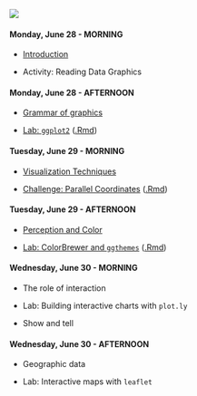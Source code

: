 
![](gfx/self_description.png)

<div class="past"></div>

<div class="row">
  <div class="col-md-6">
  
#### Monday, June 28 - MORNING

- [Introduction](lectures/01-visualization-intro.pdf)
- Activity: Reading Data Graphics


  </div>
  <div class="col-md-6">
    
#### Monday, June 28 - AFTERNOON

- [Grammar of graphics](lectures/02-ggplot2-crash-course.pdf)
- [Lab: `ggplot2`](lab-ggplot2.html) ([.Rmd](lab-ggplot2.Rmd))

  </div>
</div>

<div class="row">
  <div class="col-md-6">
  
#### Tuesday, June 29 - MORNING

- [Visualization Techniques](lectures/03-vis-techniques.pdf)
- [Challenge: Parallel Coordinates](demo-vis-techniques.html) ([.Rmd](demo-vis-techniques.Rmd))

  </div>
  <div class="col-md-6">
    
#### Tuesday, June 29 - AFTERNOON

- [Perception and Color](lectures/04-perception-color.pdf)
- [Lab: ColorBrewer and `ggthemes`](lab-colorbrewer-ggthemes.html) ([.Rmd](lab-colorbrewer-ggthemes.Rmd))

  </div>
</div>

<div class="row">
  <div class="col-md-6">
  
#### Wednesday, June 30 - MORNING

<!-- - [The role of interaction](lectures/05-interaction-and-plotly.pdf) -->
<!-- - [Lab: Building interactive charts with `plot.ly`](lab-plotly.html) ([.Rmd](lab-plotly.Rmd)) -->
- The role of interaction
- Lab: Building interactive charts with `plot.ly`
- Show and tell


  </div>
  <div class="col-md-6">
  
#### Wednesday, June 30 - AFTERNOON

<!-- - [Geographic data](lectures/06-geovis.pdf) -->
<!-- - [Lab: Interactive maps with `leaflet`](lab-leaflet.html) ([.Rmd](lab-leaflet.Rmd)) -->
- Geographic data
- Lab: Interactive maps with `leaflet`

  </div>
</div>
